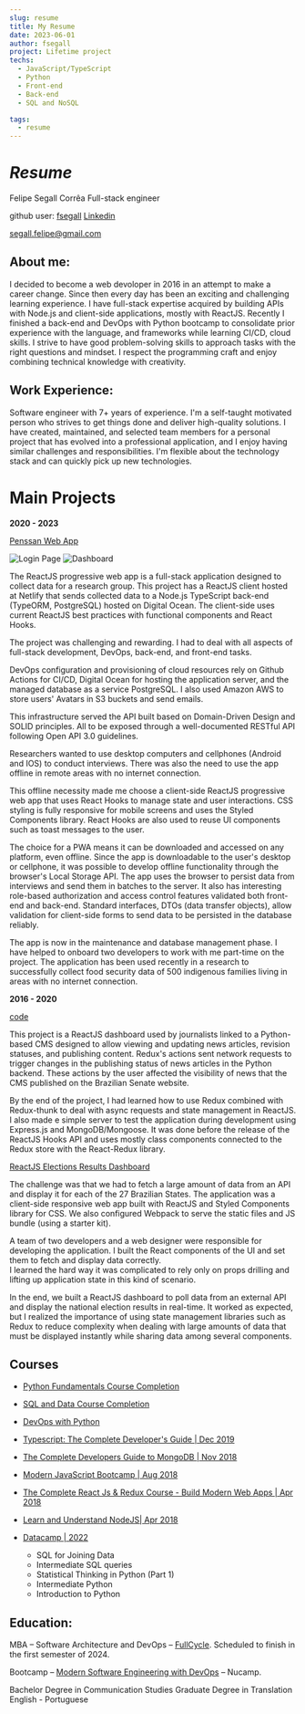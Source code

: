 ```yaml
---
slug: resume
title: My Resume
date: 2023-06-01
author: fsegall
project: Lifetime project
techs:
  - JavaScript/TypeScript
  - Python
  - Front-end
  - Back-end
  - SQL and NoSQL

tags:
  - resume
---
```


# _Resume_

Felipe Segall Corrêa
Full-stack engineer

github user: [fsegall](https://github.com/fsegall)
[Linkedin](https://www.linkedin.com/in/felipe-segall-075005239/)

segall.felipe@gmail.com

## About me:

I decided to become a web devoloper in 2016 in an attempt to make a career change. Since then every day has been an exciting and challenging learning experience. I have full-stack expertise acquired by building APIs with Node.js and client-side applications, mostly with ReactJS. Recently I finished a back-end and DevOps with Python bootcamp to consolidate prior experience with the language, and frameworks while learning CI/CD, cloud skills. I strive to have good problem-solving skills to approach tasks with the right questions and mindset. I respect the programming craft and enjoy combining technical knowledge with creativity.

## Work Experience:

Software engineer with 7+ years of experience. I'm a self-taught motivated person who strives to get things done and deliver high-quality solutions. I have created, maintained, and selected team members for a personal project that has evolved into a professional application, and I enjoy having similar challenges and responsibilities. I'm flexible about the technology stack and can quickly pick up new technologies.

# Main Projects

**2020 - 2023**

[Penssan Web App](https://aplicativo-vigisan.pesquisassan.net.br/)

![Login Page](/images/login.png)
![Dashboard](/images/dashboard.png)

The ReactJS progressive web app is a full-stack application designed to collect data for a research group. This project has a ReactJS client hosted at Netlify that sends collected data to a Node.js TypeScript back-end (TypeORM, PostgreSQL) hosted on Digital Ocean. The client-side uses current ReactJS best practices with functional components and React Hooks.

The project was challenging and rewarding. I had to deal with all aspects of full-stack development, DevOps, back-end, and front-end tasks.

DevOps configuration and provisioning of cloud resources rely on Github Actions for CI/CD, Digital Ocean for hosting the application server, and the managed database as a service PostgreSQL. I also used Amazon AWS to store users' Avatars in S3 buckets and send emails.

This infrastructure served the API built based on Domain-Driven Design and SOLID principles. All to be exposed through a well-documented RESTful API following Open API 3.0 guidelines.

Researchers wanted to use desktop computers and cellphones (Android and IOS) to conduct interviews. There was also the need to use the app offline in remote areas with no internet connection.

This offline necessity made me choose a client-side ReactJS progressive web app that uses React Hooks to manage state and user interactions. CSS styling is fully responsive for mobile screens and uses the Styled Components library. React Hooks are also used to reuse UI components such as toast messages to the user.

The choice for a PWA means it can be downloaded and accessed on any platform, even offline. Since the app is downloadable to the user's desktop or cellphone, it was possible to develop offline functionality through the browser's Local Storage API. The app uses the browser to persist data from interviews and send them in batches to the server. It also has interesting role-based authorization and access control features validated both front-end and back-end. Standard interfaces, DTOs (data transfer objects), allow validation for client-side forms to send data to be persisted in the database reliably.

The app is now in the maintenance and database management phase. I have helped to onboard two developers to work with me part-time on the project. The application has been used recently in a research to successfully collect food security data of 500 indigenous families living in areas with no internet connection.

**2016 - 2020**

[code](https://github.com/fsegall/materias-webpack)

This project is a ReactJS dashboard used by journalists linked to a Python-based CMS designed to allow viewing and updating news articles, revision statuses, and publishing content. Redux's actions sent network requests to trigger changes in the publishing status of news articles in the Python backend. These actions by the user affected the visibility of news that the CMS published on the Brazilian Senate website.

By the end of the project, I had learned how to use Redux combined with Redux-thunk to deal with async requests and state management in ReactJS. I also made e simple server to test the application during development using Express.js and MongoDB/Mongoose. It was done before the release of the ReactJS Hooks API and uses mostly class components connected to the Redux store with the React-Redux library.

[ReactJS Elections Results Dashboard](https://github.com/fsegall/eleicao)

The challenge was that we had to fetch a large amount of data from an API and display it for each of the 27 Brazilian States.
The application was a client-side responsive web app built with ReactJS and Styled Components library for CSS. We also configured Webpack to serve the static files and JS bundle (using a starter kit).

A team of two developers and a web designer were responsible for developing the application. I built the React components of the UI and set them to fetch and display data correctly.  
I learned the hard way it was complicated to rely only on props drilling and lifting up application state in this kind of scenario.

In the end, we built a ReactJS dashboard to poll data from an external API and display the national election results in real-time. It worked as expected, but I realized the importance of using state management libraries such as Redux to reduce complexity when dealing with large amounts of data that must be displayed instantly while sharing data among several components.

## Courses

- [Python Fundamentals Course Completion](https://learn.nucamp.co/badges/badge.php?hash=e2bd9dc7c49b2898879aacda9cd6dffbad9b78b4)

- [SQL and Data Course Completion](https://learn.nucamp.co/badges/badge.php?hash=63e802cf357359b3750e3e9d5e2fa0115740e9bf)

- [DevOps with Python](https://learn.nucamp.co/badges/badge.php?hash=3994965cd2dd5aa10428a4e512ca5943b2c049c1)

- [Typescript: The Complete Developer's Guide | Dec 2019](https://www.udemy.com/certificate/UC-6UXX9G9E/)

- [The Complete Developers Guide to MongoDB | Nov 2018](https://www.udemy.com/certificate/UC-W90EYKZR/)

- [Modern JavaScript Bootcamp | Aug 2018](https://www.udemy.com/certificate/UC-E53ZG8NQ/)

- [The Complete React Js & Redux Course - Build Modern Web Apps | Apr 2018](https://www.udemy.com/certificate/UC-NQ4LNFSU/)

- [Learn and Understand NodeJS| Apr 2018](https://www.udemy.com/certificate/UC-TDXG2F8M/)

- [Datacamp | 2022](https://app.datacamp.com/)

  - SQL for Joining Data
  - Intermediate SQL queries
  - Statistical Thinking in Python (Part 1)
  - Intermediate Python
  - Introduction to Python

## Education:

MBA – Software Architecture and DevOps – [FullCycle](https://plataforma.fullcycle.com.br/). Scheduled to finish in the first semester of 2024.

Bootcamp – [Modern Software Engineering with DevOps](https://www.nucamp.co/) – Nucamp.

Bachelor Degree in Communication Studies
Graduate Degree in Translation English - Portuguese

